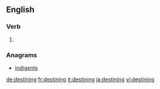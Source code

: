 
==English==

===Verb===
{{head|en|present participle}}

# {{present participle of|destine|lang=en}}

===Anagrams===
* [[indigents#English|indigents]]

[[de:destining]]
[[fr:destining]]
[[it:destining]]
[[ja:destining]]
[[vi:destining]]